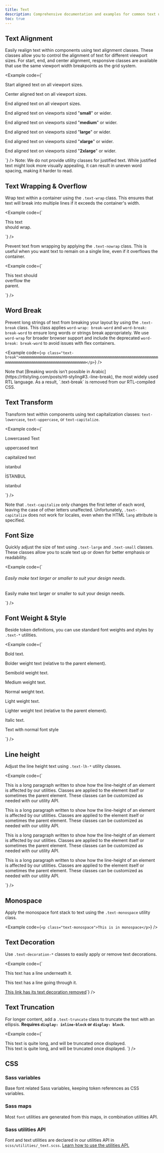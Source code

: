 ```yaml
---
title: Text
description: Comprehensive documentation and examples for common text utilities to control alignment, wrapping, weight, and more.
toc: true
---
```


## Text Alignment

Easily realign text within components using text alignment classes. These classes allow you to control the alignment of text for different viewport sizes. For start, end, and center alignment, responsive classes are available that use the same viewport width breakpoints as the grid system.

<Example code={`<p class="text-start">Start aligned text on all viewport sizes.</p>
<p class="text-center">Center aligned text on all viewport sizes.</p>
<p class="text-end">End aligned text on all viewport sizes.</p>

<p class="text-small-end">End aligned text on viewports sized "<b>small</b>" or wider.</p>
<p class="text-medium-end">End aligned text on viewports sized "<b>medium</b>" or wider.</p>
<p class="text-large-end">End aligned text on viewports sized "<b>large</b>" or wider.</p>
<p class="text-xlarge-end">End aligned text on viewports sized "<b>xlarge</b>" or wider.</p>
<p class="text-2xlarge-end">End aligned text on viewports sized "<b>2xlarge</b>" or wider.</p>`} />

<Callout>
Note: We do not provide utility classes for justified text. While justified text might look more visually appealing, it can result in uneven word spacing, making it harder to read.
</Callout>

## Text Wrapping & Overflow

Wrap text within a container using the `.text-wrap` class. This ensures that text will break into multiple lines if it exceeds the container's width.

<Example code={`<div class="badge primary text-wrap" style="width: 6rem;">
    This text should wrap.
  </div>`} />

Prevent text from wrapping by applying the `.text-nowrap` class. This is useful when you want text to remain on a single line, even if it overflows the container.

<Example code={`<div class="text-nowrap bg-evident border" style="width: 8rem;">
    This text should overflow the parent.
  </div>`} />

## Word Break

Prevent long strings of text from breaking your layout by using the `.text-break` class. This class applies `word-wrap: break-word` and `word-break: break-word` to ensure long words or strings break appropriately. We use `word-wrap` for broader browser support and include the deprecated `word-break: break-word` to avoid issues with flex containers.

<Example code={`<p class="text-break">mmmmmmmmmmmmmmmmmmmmmmmmmmmmmmmmmmmmmmmmmmmmmmmmmmmmmmmmmmmmmmmmmmmmmmmmmmmmmmmmmmmmmmmmmmmmmmmmmmmm</p>`} />

<Callout type="warning">
Note that [Breaking words isn’t possible in Arabic](https://rtlstyling.com/posts/rtl-styling#3.-line-break), the most widely used RTL language. As a result, `.text-break` is removed from our RTL-compiled CSS.
</Callout>

## Text Transform

Transform text within components using text capitalization classes: `text-lowercase`, `text-uppercase`, or `text-capitalize`.

<Example code={`<p class="text-lowercase">Lowercased Text</p>
<p class="text-uppercase">uppercased text</p>
<p class="text-capitalize">capitalized text</p>
<p class="text-uppercase" lang="tr">istanbul</p>
<p class="text-lowercase" lang="tr">İSTANBUL</p>
<p class="text-capitalize" lang="tr">istanbul</p>`} />

Note that `.text-capitalize` only changes the first letter of each word, leaving the case of other letters unaffected. Unfortunately, `.text-capitalize` does not work for locales, even when the HTML `lang` attribute is specified.

## Font Size

Quickly adjust the size of text using `.text-large` and `.text-small` classes. These classes allow you to scale text up or down for better emphasis or readability.

<Example code={`<h6>Easily make text <span class="text-large">larger</span> or <span class="text-small">smaller</span> to suit your design needs.</h6>
<p>Easily make text <span class="text-large">larger</span> or <span class="text-small">smaller</span> to suit your design needs.</p>`} />

## Font Weight & Style

Beside token definitions, you can use standard font weights and styles by `.text-*` utilities.

<Example code={`<p class="text-bold">Bold text.</p>
<p class="text-bolder">Bolder weight text (relative to the parent element).</p>
<p class="text-semibold">Semibold weight text.</p>
<p class="text-medium">Medium weight text.</p>
<p class="text-regular">Normal weight text.</p>
<p class="text-light">Light weight text.</p>
<p class="text-lighter">Lighter weight text (relative to the parent element).</p>
<p class="text-italic">Italic text.</p>
<p class="text-normal">Text with normal font style</p>`} />

## Line height

Adjust the line height text using `.text-lh-*` utility classes.

<Example code={`<p class="text-lh-1">This is a long paragraph written to show how the line-height of an element is affected by our utilities. Classes are applied to the element itself or sometimes the parent element. These classes can be customized as needed with our utility API.</p>
<p class="text-lh-small">This is a long paragraph written to show how the line-height of an element is affected by our utilities. Classes are applied to the element itself or sometimes the parent element. These classes can be customized as needed with our utility API.</p>
<p class="text-lh-medium">This is a long paragraph written to show how the line-height of an element is affected by our utilities. Classes are applied to the element itself or sometimes the parent element. These classes can be customized as needed with our utility API.</p>
<p class="text-lh-large">This is a long paragraph written to show how the line-height of an element is affected by our utilities. Classes are applied to the element itself or sometimes the parent element. These classes can be customized as needed with our utility API.</p>`} />

## Monospace

Apply the monospace font stack to text using the `.text-monospace` utility class.

<Example code={`<p class="text-monospace">This is in monospace</p>`} />

## Text Decoration

Use `.text-decoration-*` classes to easily apply or remove text decorations.

<Example code={`<p class="text-decoration-underline">This text has a line underneath it.</p>
<p class="text-decoration-line-through">This text has a line going through it.</p>
<a href="#" class="text-decoration-none">This link has its text decoration removed</a>`} />

## Text Truncation

For longer content, add a `.text-truncate` class to truncate the text with an ellipsis. **Requires `display: inline-block` or `display: block`.**

<Example code={`<!-- Block level -->
  <div class="row">
    <div class="col-2 text-truncate">
      This text is quite long, and will be truncated once displayed.
    </div>
  </div>

  <!-- Inline level -->
  <span class="d-inline-block text-truncate" style="max-width: 150px;">
    This text is quite long, and will be truncated once displayed.
  </span>`} />

## CSS

<DocsCSS />

### Sass variables

Base font related Sass variables, keeping token references as CSS variables.

<ScssDocs name="font-variables" file="scss/_variables.scss" />

### Sass maps

Most `font` utilities are generated from this maps, in combination utilities API.

<ScssDocs name="font-families-map" file="scss/maps/_fonts.scss" />
<ScssDocs name="font-sizes-map" file="scss/maps/_fonts.scss" />
<ScssDocs name="font-weights-map" file="scss/maps/_fonts.scss" />
<ScssDocs name="line-heights-map" file="scss/maps/_fonts.scss" />


### Sass utilities API

Font and text utilities are declared in our utilities API in `scss/utilities/_text.scss`. [Learn how to use the utilities API.]([[docsref:/utilities/api#using-the-api]])

<ScssDocs name="utils-text" file="scss/utilities/_text.scss" />
